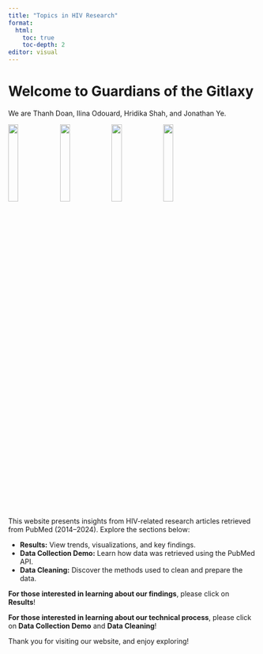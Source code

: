 ```yaml
---
title: "Topics in HIV Research"
format: 
  html:
    toc: true
    toc-depth: 2
editor: visual
---
```


# Welcome to Guardians of the Gitlaxy

We are Thanh Doan, Ilina Odouard, Hridika Shah, and Jonathan Ye.

![](images/thanh.png){width=20%}
![](images/ilina.png){width=20%}
![](images/hridika.png){width=20%}
![](images/jonathan.png){width=20%}

This website presents insights from HIV-related research articles retrieved from PubMed (2014–2024). Explore the sections below:

-   **Results:** View trends, visualizations, and key findings.
-   **Data Collection Demo:** Learn how data was retrieved using the PubMed API.
-   **Data Cleaning:** Discover the methods used to clean and prepare the data.

**For those interested in learning about our findings**, please click on **Results**!

**For those interested in learning about our technical process**, please click on **Data Collection Demo** and **Data Cleaning**!

Thank you for visiting our website, and enjoy exploring!
